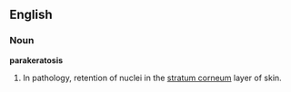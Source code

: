 ==English==
===Noun===
'''parakeratosis'''
#In pathology, retention of nuclei in the [[stratum corneum]] layer of skin.